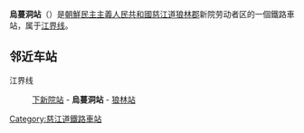 {{unreferenced|time=2015-01-23T02:16:28+00:00}}
{{朝鮮半島車站資訊
|公司色 = blue
|文字色 = 
|站名 = 烏蔓洞站
|圖片 = 
|pxl = 
|圖片說明 =
|前一站 = [[下新院站|下新院]]
|前一站距離 = 2.3
|後一站距離 = 7.8
|後一站 = [[狼林站|狼林]]
|所屬路線 = [[江界线|江界线]]
|距離 = 49.0
|起點站 = [[江界站|江界]]
|諺文 = 오만동역
|朝鮮漢字 = 烏蔓洞驛
|文觀部式 = 
|馬-賴式 = 
|副站名 = 
|車站編號 = 
|停站路線數 = 
|所屬公司 = [[朝鮮民主主義人民共和國鐵道省|朝鮮民主主義人民共和國鐵道省]]
|所在地 =[[慈江道|慈江道]][[狼林郡|狼林郡]]新院劳动者区
|車站構造 = 地面车站
|月台配置 = 
|啟用年月日 =
|廢站年月日 = 
|上下車人次 = 
|統計年度 = 
|轉車 = 
|備註 = 
|全寬備註 = 
}}

'''烏蔓洞站'''（{{lang-ko|오만동역}}）是[[朝鮮民主主義人民共和國|朝鮮民主主義人民共和國]][[慈江道|慈江道]][[狼林郡|狼林郡]]新院劳动者区的一個鐵路車站，属于[[江界线|江界线]]。

==邻近车站==
江界线
:[[下新院站|下新院站]] - '''烏蔓洞站''' - [[狼林站|狼林站]]

{{朝鲜铁路小作品}}

{{江界线}}

[[Category:慈江道鐵路車站|Category:慈江道鐵路車站]]